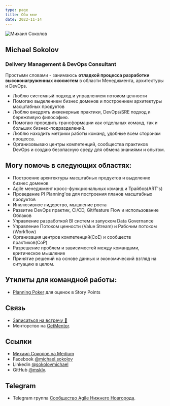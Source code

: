 ```yaml
---
type: page
title: Обо мне
date: 2022-11-14
---
```


<Image
  src="/images/michael-sokolov-2024-v2.jpg"
  alt="Михаил Соколов"
  width={450}
  height={450}
  priority
  className="next-image logo"
/>


## Michael Sokolov 
### Delivery Management & DevOps Consultant

Простыми словами - занимаюсь **отладкой процесса разработки высоконагруженных экосистем** в области Менеджмента, архитектуры и DevOps.
 - Люблю системный подход и управлением потоком ценности
 - Помогаю выделением бизнес доменов и построением архитектуры масштабных продуктов
 - Люблю внедрять инженерные практики, DevOps\SRE подход и бережливую философию.
 - Помогаю проводить трансформации как отдельных команд, так и больших бизнес-подразделений.  
 - Люблю находить метрики работы команд, удобные всем сторонам процесса.
 - Организовываю центры компетенций, сообщества практиков DevOps и создаю безопасную среду для обмена знаниями и опытом.



## Могу помочь в следующих областях:
 - Построение архитектуры масштабных продуктов и выделение бизнес доменов
 - Agile менеджмент кросс-функциональных команд и Трайбов(ART's)
 - Проведение PI Planning'ов для построения планов масштабных продуктов
 - Инклюзивное лидерство, мышление роста
 - Развитие DevOps практик, CI/CD, Git/feature Flow и использование Облаков
 - Управление разработкой BI систем и запуском Data Governance
 - Управление Потоком ценности (Value Stream) и Рабочим потоком (Workflow)
 - Организация центров компетенций(CoE) и сообществ практиков(CoP)
 - Разрешение проблем и зависимостей между командами, критическое мышление
 - Принятие решений на основе данных и экономический взгляд на ситуацию в целом.


## Утилиты для командной работы:
 - [Planning Poker](https://pp.sokolov.im/) для оценок в Story Points


## Связь
  - [Записаться на встречу 📆 ](https://calendly.com/msokolov)
  - Менторство на [GetMentor](https://getmentor.dev/mentor/mihail-sokolov-819).


## Ссылки
  - [Михаил Соколов на Medium](https://msklv.medium.com) 
  - Facebook [@michael.sokolov](https://www.facebook.com/michael.sokolov)
  - Linkedin [@sokolovmichael](https://www.linkedin.com/in/sokolovmichael)
  - GitHub [@msklv](https://github.com/msklv).


## Telegram
  - Telegram группа [Сообщество Agile Нижнего Новгорода](https://t.me/agile_nn).

  